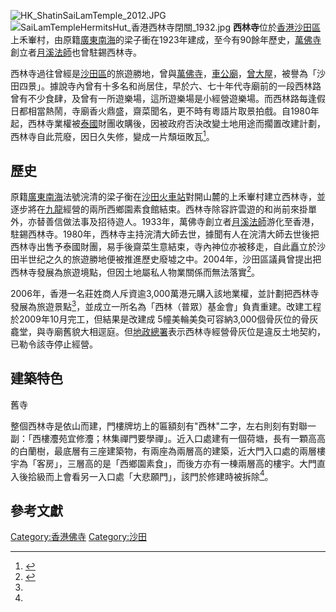 [[File:HK_ShatinSaiLamTemple_2012.JPG|thumb]]
[[File:SaiLamTempleHermitsHut_香港西林寺閉關_1932.jpg|thumb]]
'''西林寺'''位於[[香港|香港]][[沙田區|沙田區]]上禾輋村，由原籍[[廣東|廣東]][[南海|南海]]的梁子衝在1923年建成，至今有90餘年歷史，[[萬佛寺|萬佛寺]]創立者[[月溪法師|月溪法師]]也曾駐錫西林寺。

西林寺過往曾經是[[沙田區|沙田區]]的旅遊勝地，曾與[[萬佛寺|萬佛寺]]，[[車公廟|車公廟]]，[[曾大屋|曾大屋]]，被譽為「沙田四景」。據說寺內曾有十多名和尚居住，早於六、七十年代寺廟前的一段西林路曾有不少食肆，及曾有一所遊樂場，這所遊樂場是小經營遊樂場。而西林路每逢假日都相當熱鬧，寺廟香火鼎盛，齋菜聞名，更不時有粵語片取景拍戲。自1980年起，西林寺業權被[[泰國|泰國]]財團收購後，因被政府否決改變土地用途而擱置改建計劃，西林寺自此荒廢，因日久失修，變成一片頹垣敗瓦<ref>{{Cite web |url=http://orientaldaily.on.cc/archive/20070521/new/new_k1cnt.html |title=2007年5月21日之東方日報(西林寺變廢墟湮滅回憶) |access-date=2009年8月27日 |archive-date=2020年1月27日 |archive-url=https://web.archive.org/web/20200127085355/http://orientaldaily.on.cc/archive/20070521/new/new_k1cnt.html |dead-url=no }}</ref>。

==歷史==
原籍[[廣東|廣東]][[南海|南海]]法號浣清的梁子衡在[[沙田站|沙田火車站]]對開山麓的上禾輋村建立西林寺，並逐步將在[[九龍|九龍]]經營的兩所西鄉園素食館結束。西林寺除容許雲遊的和尚前來掛單外，亦替善信做法事及招待遊人。1933年，萬佛寺創立者[[月溪法師|月溪法師]]游化至香港，駐錫西林寺。1980年，西林寺主持浣清大師去世，據聞有人在浣清大師去世後把西林寺出售予泰國財團，易手後齋菜生意結束，寺內神位亦被移走，自此矗立於沙田半世纪之久的旅遊勝地便被推進歷史廢墟之中。2004年，沙田區議員曾提出把西林寺發展為旅遊境點，但因土地屬私人物業關係而無法落實<ref name="A">{{Cite web |url=http://www.funfunhome.com/web/?uid-52-action-viewspace-itemid-293 |title=沙田的西林寺重新修葺，失去昔日的風采 - 消失的集體回憶 |access-date=2009-08-27 |archive-date=2016-03-25 |archive-url=https://web.archive.org/web/20160325021809/http://www.funfunhome.com/web/?uid-52-action-viewspace-itemid-293 |dead-url=no }}</ref>。

2006年，香港一名莊姓商人斥資逾3,000萬港元購入該地業權，並計劃把西林寺發展為旅遊景點<ref name="A" />，並成立一所名為「西林（普眾）基金會」負責重建。改建工程於2009年10月完工，但結果是改建成 5幢美輪美奐可容納3,000個骨灰位的骨灰龕堂，與寺廟舊貌大相逕庭。但[[地政總署|地政總署]]表示西林寺經營骨灰位是違反土地契約，已勒令該寺停止經營。

==建築特色==
;舊寺
整個西林寺是依山而建，門樓牌坊上的匾額刻有"西林"二字，左右則刻有對聯一副：「西樓灋苑宜修灋；林集禪門要學禪」。近入口處建有一個荷塘，長有一顆高高的白蘭樹，最底層有三座建築物，有兩座為兩層高的建築，近大門入口處的兩層樓宇為「客房」，三層高的是「西鄉園素食」，而後方亦有一棟兩層高的樓宇。大門直入後拾級而上會看另一入口處「大悲願門」，該門於修建時被拆除<ref name="A" />。

==參考文獻==
<div class="references-small">
<references />
</div>

[[Category:香港佛寺|Category:香港佛寺]]
[[Category:沙田|Category:沙田]]